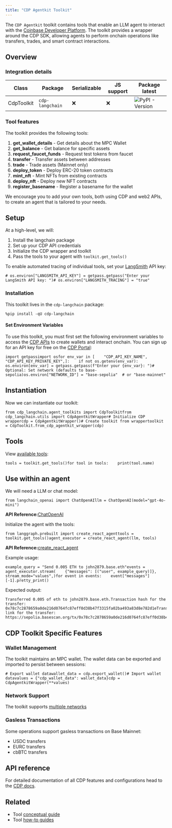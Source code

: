 ```yaml
---
title: "CDP Agentkit Toolkit"
---
```


The `CDP Agentkit` toolkit contains tools that enable an LLM agent to interact with the [Coinbase Developer Platform](https://docs.cdp.coinbase.com/). The toolkit provides a wrapper around the CDP SDK, allowing agents to perform onchain operations like transfers, trades, and smart contract interactions.

## Overview

### Integration details

| Class      | Package         | Serializable | JS support | Package latest                                                                       |
| ---------- | --------------- | ------------ | ---------- | ------------------------------------------------------------------------------------ |
| CdpToolkit | `cdp-langchain` | ❌            | ❌          | ![PyPI - Version](/images/oss/integrations/tools/cdp_agentkit/pypi/v/cdp-langchain) |

### Tool features

The toolkit provides the following tools:

1. **get\_wallet\_details** - Get details about the MPC Wallet
2. **get\_balance** - Get balance for specific assets
3. **request\_faucet\_funds** - Request test tokens from faucet
4. **transfer** - Transfer assets between addresses
5. **trade** - Trade assets (Mainnet only)
6. **deploy\_token** - Deploy ERC-20 token contracts
7. **mint\_nft** - Mint NFTs from existing contracts
8. **deploy\_nft** - Deploy new NFT contracts
9. **register\_basename** - Register a basename for the wallet

We encourage you to add your own tools, both using CDP and web2 APIs, to create an agent that is tailored to your needs.

## Setup

At a high-level, we will:

1. Install the langchain package
2. Set up your CDP API credentials
3. Initialize the CDP wrapper and toolkit
4. Pass the tools to your agent with `toolkit.get_tools()`

To enable automated tracing of individual tools, set your [LangSmith](https://docs.smith.langchain.com/) API key:

```
# os.environ["LANGSMITH_API_KEY"] = getpass.getpass("Enter your LangSmith API key: ")# os.environ["LANGSMITH_TRACING"] = "true"
```

### Installation

This toolkit lives in the `cdp-langchain` package:

```
%pip install -qU cdp-langchain
```

#### Set Environment Variables

To use this toolkit, you must first set the following environment variables to access the [CDP APIs](https://docs.cdp.coinbase.com/mpc-wallet/oss/quickstart) to create wallets and interact onchain. You can sign up for an API key for free on the [CDP Portal](https://cdp.coinbase.com/):

```
import getpassimport osfor env_var in [    "CDP_API_KEY_NAME",    "CDP_API_KEY_PRIVATE_KEY",]:    if not os.getenv(env_var):        os.environ[env_var] = getpass.getpass(f"Enter your {env_var}: ")# Optional: Set network (defaults to base-sepolia)os.environ["NETWORK_ID"] = "base-sepolia"  # or "base-mainnet"
```

## Instantiation

Now we can instantiate our toolkit:

```
from cdp_langchain.agent_toolkits import CdpToolkitfrom cdp_langchain.utils import CdpAgentkitWrapper# Initialize CDP wrappercdp = CdpAgentkitWrapper()# Create toolkit from wrappertoolkit = CdpToolkit.from_cdp_agentkit_wrapper(cdp)
```

## Tools

View [available tools](#tool-features):

```
tools = toolkit.get_tools()for tool in tools:    print(tool.name)
```

## Use within an agent

We will need a LLM or chat model:

```
from langchain_openai import ChatOpenAIllm = ChatOpenAI(model="gpt-4o-mini")
```

**API Reference:**[ChatOpenAI](https://python.langchain.com/api_reference/openai/chat_models/langchain_openai.chat_models.base.ChatOpenAI.html)

Initialize the agent with the tools:

```
from langgraph.prebuilt import create_react_agenttools = toolkit.get_tools()agent_executor = create_react_agent(llm, tools)
```

**API Reference:**[create\_react\_agent](https://langchain-ai.github.io/langgraph/reference/prebuilt/#langgraph.prebuilt.chat_agent_executor.create_react_agent)

Example usage:

```
example_query = "Send 0.005 ETH to john2879.base.eth"events = agent_executor.stream(    {"messages": [("user", example_query)]},    stream_mode="values",)for event in events:    event["messages"][-1].pretty_print()
```

Expected output:

```
Transferred 0.005 of eth to john2879.base.eth.Transaction hash for the transfer: 0x78c7c2878659a0de216d0764fc87eff0d38b47f3315fa02ba493a83d8e782d1eTransaction link for the transfer: https://sepolia.basescan.org/tx/0x78c7c2878659a0de216d0764fc87eff0d38b47f3315fa02ba493a83d8e782d1
```

## CDP Toolkit Specific Features

### Wallet Management

The toolkit maintains an MPC wallet. The wallet data can be exported and imported to persist between sessions:

```
# Export wallet datawallet_data = cdp.export_wallet()# Import wallet datavalues = {"cdp_wallet_data": wallet_data}cdp = CdpAgentkitWrapper(**values)
```

### Network Support

The toolkit supports [multiple networks](https://docs.cdp.coinbase.com/cdp-sdk/oss/networks)

### Gasless Transactions

Some operations support gasless transactions on Base Mainnet:

* USDC transfers
* EURC transfers
* cbBTC transfers

## API reference

For detailed documentation of all CDP features and configurations head to the [CDP docs](https://docs.cdp.coinbase.com/mpc-wallet/oss/welcome).

## Related

* Tool [conceptual guide](/src/oss/concepts/tools)
* Tool [how-to guides](/src/oss/how_to/#tools)
